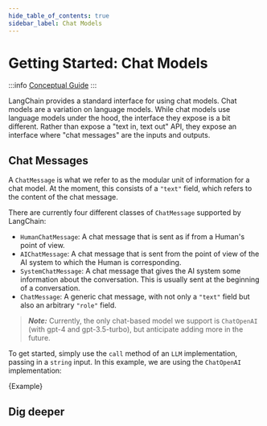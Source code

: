 ```yaml
---
hide_table_of_contents: true
sidebar_label: Chat Models
---
```



# Getting Started: Chat Models

:::info
[Conceptual Guide](https://docs.langchain.com/docs/components/models/chat-model)
:::

LangChain provides a standard interface for using chat models. Chat models are a variation on language models.
While chat models use language models under the hood, the interface they expose is a bit different.
Rather than expose a "text in, text out" API, they expose an interface where "chat messages" are the inputs and outputs.

## Chat Messages

A `ChatMessage` is what we refer to as the modular unit of information for a chat model.
At the moment, this consists of a `"text"` field, which refers to the content of the chat message.

There are currently four different classes of `ChatMessage` supported by LangChain:

- `HumanChatMessage`: A chat message that is sent as if from a Human's point of view.
- `AIChatMessage`: A chat message that is sent from the point of view of the AI system to which the Human is corresponding.
- `SystemChatMessage`: A chat message that gives the AI system some information about the conversation. This is usually sent at the beginning of a conversation.
- `ChatMessage`: A generic chat message, with not only a `"text"` field but also an arbitrary `"role"` field.

> **_Note:_** Currently, the only chat-based model we support is `ChatOpenAI` (with gpt-4 and gpt-3.5-turbo), but anticipate adding more in the future.

To get started, simply use the `call` method of an `LLM` implementation, passing in a `string` input. In this example, we are using the `ChatOpenAI` implementation:

<CodeBlock language="typescript">{Example}</CodeBlock>

## Dig deeper

<DocCardList />
